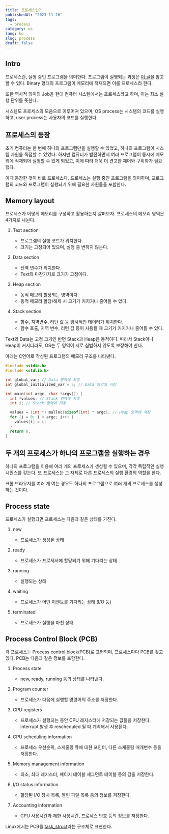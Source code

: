 ```yaml
---
title: 프로세스란?
publishedAt: "2023-11-26"
tags:
  - process
category: os
lang: ko
slug: process
draft: false
---
```


## Intro

프로세스란, 실행 중인 프로그램을 의미한다. 프로그램이 실행되는 과정은 [이 글](/posts/linker-and-loader)을 참고할 수 있다. Binary 형태의 프로그램이 메모리에 적재되면 이를 프로세스라 한다.

또한 역사적 의미의 Job을 현대 컴퓨터 시스템에서는 프로세스라고 하며, 이는 최소 실행 단위를 뜻한다.

시스템도 프로세스의 모음으로 이루어져 있으며, OS process는 시스템의 코드를 실행하고, user process는 사용자의 코드를 실행한다.

## 프로세스의 등장

초기 컴퓨터는 한 번에 하나의 프로그램만을 실행할 수 있었고, 하나의 프로그램이 시스템 자원을 독점할 수 있었다. 하지만 컴퓨터가 발전하면서 여러 프로그램이 동시에 메모리에 적재되어 실행할 수 있게 되었고, 이에 따라 더욱 더 견고한 제어와 구획화가 필요했다.

이때 등장한 것이 바로 프로세스다. 프로세스는 실행 중인 프로그램을 의미하며, 프로그램의 코드와 프로그램이 실행되기 위해 필요한 자원들을 포함한다.

## Memory layout

프로세스가 어떻게 메모리를 구성하고 활용하는지 살펴보자. 프로세스의 메모리 영역은 4가지로 나뉜다.

1. Text section
   - 프로그램의 실행 코드가 위치한다.
   - 크기는 고정되어 있으며, 실행 중 변하지 않는다.

2. Data section
   - 전역 변수가 위치한다.
   - Text와 마찬가지로 크기가 고정이다.

3. Heap section
   - 동적 메모리 할당되는 영역이다.
   - 동적 메모리 할당/해제 시 크기가 커지거나 줄어들 수 있다.
4. Stack section
   - 함수, 지역변수, 리턴 값 등 임시적인 데이터가 위치한다.
   - 함수 호출, 지역 변수, 리턴 값 등이 사용될 때 크기가 커지거나 줄어들 수 있다.

Text와 Data는 고정 크기인 반면 Stack과 Heap은 동적이다. 따라서 Stack이나 Heap이 커지더라도, OS는 두 영역이 서로 침범하지 않도록 보장해야 한다.

아래는 C언어로 작성된 프로그램의 메모리 구조를 나타낸다.

```C
#include <stdio.h>
#include <stdlib.h>

int global_var; // Data 영역에 저장
int global_initialized_var = 5; // Data 영역에 저장

int main(int argc, char *argv[]) {
  int *values; // Stack 영역에 저장
  int i; // Stack 영역에 저장

  values = (int *) malloc(sizeof(int) * argc); // Heap 영역에 저장
  for (i = 0; i < argc; i++) {
    values[i] = i;
  }
  return 0;
}
```

## 두 개의 프로세스가 하나의 프로그램을 실행하는 경우

하나의 프로그램을 이용해 여러 개의 프로세스가 생성될 수 있으며, 각각 독립적인 실행 시퀀스를 갖는다. 또 프로세스는 그 자체로 다른 프로세스의 실행 환경의 역할을 한다.

크롬 브라우저를 여러 개 여는 경우도 하나의 프로그램으로 여러 개의 프로세스를 생성하는 것이다.

## Process state

프로세스가 실행되면 프로세스는 다음과 같은 상태를 가진다.

1. new
   - 프로세스가 생성된 상태
2. ready
   - 프로세스가 프로세서에 할당되기 위해 기다리는 상태

3. running
   - 실행되는 상태
4. waiting
   - 프로세스가 어떤 이벤트를 기다리는 상태 (I/O 등)
5. terminated
   - 프로세스가 실행을 마친 상태

## Process Control Block (PCB)

각 프로세스는 Process control block(PCB)로 표현되며, 프로세스마다 PCB를 갖고있다. PCB는 다음과 같은 정보를 포함한다.

1. Process state
   - new, ready, running 등의 상태를 나타낸다.

2. Program counter
   - 프로세스가 다음에 실행할 명령어의 주소를 저장한다.

3. CPU registers
   - 프로세스가 실행되는 동안 CPU 레지스터에 저장되는 값들을 저장한다. interrupt 발생 후 rescheduled 될 때 계속해서 사용된다.

4. CPU scheduling information
   - 프로세스 우선순위, 스케줄링 큐에 대한 포인터, 다른 스케줄링 매개변수 등을 저장한다.
5. Memory management information
   - 최소, 최대 레지스터, 페이지 테이블 세그먼트 테이블 등의 값을 저장한다.

6. I/O status information
   - 할당된 I/O 장치 목록, 열린 파일 목록 등의 정보를 저장한다.

7. Accounting information
   - CPU 사용시간과 제한 사용시간, 프로세스 번호 등의 정보를 저장한다.

Linux에서는 PCB를 [task_struct](https://github.com/torvalds/linux/blob/master/include/linux/sched.h)라는 구조체로 표현한다.
